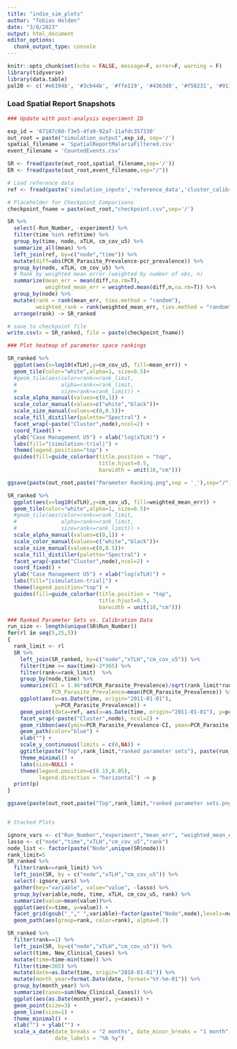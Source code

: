 ```yaml
---
title: "indie_sim_plots"
author: "Tobias Holden"
date: "3/8/2023"
output: html_document
editor_options: 
  chunk_output_type: console
---
```


```r
knitr::opts_chunk$set(echo = FALSE, message=F, error=F, warning = F)
library(tidyverse)
library(data.table)
pal20 <- c('#e6194b', '#3cb44b', '#ffe119', '#4363d8', '#f58231', '#911eb4', '#46f0f0', '#f032e6', '#bcf60c', '#fabebe', '#008080', '#e6beff', '#9a6324', '#fffac8', '#800000', '#aaffc3', '#808000', '#ffd8b1', '#000075', '#808080', '#ffffff', '#000000')
```

### Load Spatial Report Snapshots

```r
### Update with post-analysis experiment ID

exp_id = '67187c60-f3e5-4fa9-92a7-11afdc357330'
out_root = paste("simulation_output",exp_id, sep='/')
spatial_filename = 'SpatialReportMalariaFiltered.csv'
event_filename = 'CountedEvents.csv'

SR <- fread(paste(out_root,spatial_filename,sep='/'))
ER <- fread(paste(out_root,event_filename,sep="/"))

# Load reference data
ref <- fread(paste('simulation_inputs','reference_data','cluster_calibration_targets.csv',sep='/'))

# Placeholder for Checkpoint Comparisons
checkpoint_fname = paste(out_root,"checkpoint.csv",sep='/')
```

```r
SR %>%
  select(-Run_Number, -experiment) %>%
  filter(time %in% ref$time) %>%
  group_by(time, node, xTLH, cm_cov_u5) %>%
  summarize_all(mean) %>%
  left_join(ref, by=c("node","time")) %>%
  mutate(diff=abs(PCR_Parasite_Prevalence-pcr_prevalence)) %>%
  group_by(node, xTLH, cm_cov_u5) %>%
  # Rank by weighted mean error (weighted by number of obs, n)
  summarize(mean_err = mean(diff,na.rm=T),
            weighted_mean_err = weighted.mean(diff,n,na.rm=T)) %>%
  group_by(node) %>%
  mutate(rank = rank(mean_err, ties.method = "random"),
         weighted_rank = rank(weighted_mean_err, ties.method = "random")) %>%
  arrange(rank) -> SR_ranked

# save to checkpoint file
write.csv(x = SR_ranked, file = paste(checkpoint_fname))
```

```r

### Plot heatmap of parameter space rankings

SR_ranked %>%
  ggplot(aes(x=log10(xTLH),y=cm_cov_u5, fill=mean_err)) +
  geom_tile(color="white",alpha=1, size=0.5)+
  #geom_tile(aes(color=rank<=rank_limit, 
  #              alpha=rank<=rank_limit, 
  #              size=rank<=rank_limit)) +
  scale_alpha_manual(values=c(0,1)) + 
  scale_color_manual(values=c("white","black"))+
  scale_size_manual(values=c(0,0.5))+
  scale_fill_distiller(palette="Spectral") +
  facet_wrap(~paste("Cluster",node),ncol=2) +
  coord_fixed() +
  ylab("Case Management U5") + xlab("log(xTLH)") +
  labs(fill="|simulation-trial|") +
  theme(legend.position="top") +
  guides(fill=guide_colorbar(title.position = "top",
                             title.hjust=0.5,
                             barwidth = unit(10,"cm")))

ggsave(paste(out_root,paste("Parameter Ranking.png",sep = '_'),sep="/"))

SR_ranked %>%
  ggplot(aes(x=log10(xTLH),y=cm_cov_u5, fill=weighted_mean_err)) +
  geom_tile(color="white",alpha=1, size=0.5)+
  #geom_tile(aes(color=rank<=rank_limit, 
  #              alpha=rank<=rank_limit, 
  #              size=rank<=rank_limit)) +
  scale_alpha_manual(values=c(0,1)) + 
  scale_color_manual(values=c("white","black"))+
  scale_size_manual(values=c(0,0.5))+
  scale_fill_distiller(palette="Spectral") +
  facet_wrap(~paste("Cluster",node),ncol=2) +
  coord_fixed() +
  ylab("Case Management U5") + xlab("log(xTLH)") +
  labs(fill="|simulation-trial|") +
  theme(legend.position="top") +
  guides(fill=guide_colorbar(title.position = "top",
                             title.hjust=0.5,
                             barwidth = unit(10,"cm")))

```


```r

### Ranked Parameter Sets vs. Calibration Data
run_size <- length(unique(SR$Run_Number))
for(rl in seq(5,25,5))
{
  rank_limit <- rl
  SR %>% 
    left_join(SR_ranked, by=c("node","xTLH","cm_cov_u5")) %>%
    filter(time >= max(time)-3*365) %>%
    filter(rank<=rank_limit)  %>%
    group_by(node,time) %>%
    summarize(CI = 1.96*sd(PCR_Parasite_Prevalence)/sqrt(rank_limit*run_size),
              PCR_Parasite_Prevalence=mean(PCR_Parasite_Prevalence)) %>%
    ggplot(aes(x=as.Date(time, origin="2011-01-01"),
               y=PCR_Parasite_Prevalence)) +
    geom_point(data=ref, aes(x=as.Date(time, origin="2011-01-01"), y=pcr_prevalence, size=n), color="black",fill="white",shape=21, group=NA) +
    facet_wrap(~paste("Cluster",node), ncol=2) +
    geom_ribbon(aes(ymin=PCR_Parasite_Prevalence-CI, ymax=PCR_Parasite_Prevalence+CI), fill="blue", alpha=0.25) +
    geom_path(color="blue") +
    xlab("") +
    scale_y_continuous(limits = c(0,NA)) +
    ggtitle(paste("Top",rank_limit,"ranked parameter sets"), paste(run_size,"runs each")) +
    theme_minimal() +
    labs(size=NULL) +
    theme(legend.position=c(0.15,0.05), 
          legend.direction = "horizontal") -> p
  print(p)
}

ggsave(paste(out_root,paste("Top",rank_limit,"ranked parameter sets.png",sep = '_'),sep="/"))


# Stacked Plots

ignore_vars <- c("Run_Number","experiment","mean_err", "weighted_mean_err", "weighted_rank")
lasso <- c("node","time","xTLH","cm_cov_u5","rank")
node_list <- factor(paste("Node",unique(SR$node)))
rank_limit=5
SR_ranked %>%
  filter(rank<=rank_limit) %>%
  left_join(SR, by = c("node","xTLH","cm_cov_u5")) %>%
  select(-ignore_vars) %>%
  gather(key="variable", value="value", -lasso) %>%
  group_by(variable,node, time, xTLH, cm_cov_u5, rank) %>%
  summarize(value=mean(value))%>%
  ggplot(aes(x=time, y=value)) +
  facet_grid(gsub("_"," ",variable)~factor(paste("Node",node),levels=node_list), scales="free") +
  geom_path(aes(group=rank, color=rank), alpha=0.7)

```

```r
SR_ranked %>%
  filter(rank==1) %>%
  left_join(SR, by=c("node","xTLH","cm_cov_u5")) %>%
  select(time, New_Clinical_Cases) %>%
  mutate(time=time-min(time)) %>%
  filter(time<365) %>%
  mutate(date=as.Date(time, origin="2018-01-01")) %>%
  mutate(month_year=format.Date(date, format="%Y-%m-01")) %>%
  group_by(month_year) %>%
  summarize(cases=sum(New_Clinical_Cases)) %>%
  ggplot(aes(as.Date(month_year), y=cases)) +
  geom_point(size=3) +
  geom_line(size=1) +
  theme_minimal() +
  xlab("") + ylab("") +
  scale_x_date(date_breaks = "2 months", date_minor_breaks = "1 month", 
               date_labels = "%b %y")


  
```

